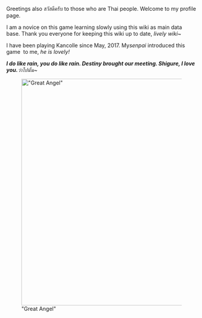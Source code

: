 <p style="text-align:center;">Greetings also สวัสดีครับ to those who are Thai people. Welcome to my profile page.</p>

I am a novice on this game learning slowly using this wiki as main data base. Thank you everyone for keeping this wiki up to date, ''lively wiki~''

I have been playing Kancolle since May, 2017. My'' senpai'' introduced this game  to me, ''he is lovely! ''

<p style="text-align:center;">'''''I do like rain, you do like rain. Destiny brought our meeting. Shigure, I love you. '''ว่าไปนั้น~''</p>

<p style="text-align:center;">[[File:2017-11-18_08-21-55_15.jpg|thumb|left|600px|"Great Angel"]]</p>
